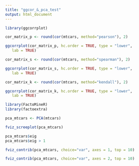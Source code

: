 ---
title: "ggcor_&_pca_test"
output: html_document
---

```{r}
library(ggcorrplot)
```

```{r}
cor_matrix_p <- round(cor(mtcars, method="pearson"), 2)
```

```{r}
ggcorrplot(cor_matrix_p, hc.order = TRUE, type = "lower",
   lab = TRUE)
```

```{r}
cor_matrix_s <- round(cor(mtcars, method="spearman"), 2)
```

```{r}
ggcorrplot(cor_matrix_s, hc.order = TRUE, type = "lower",
   lab = TRUE)
```

```{r}
cor_matrix_k <- round(cor(mtcars, method="kendall"), 2)
```

```{r}
ggcorrplot(cor_matrix_k, hc.order = TRUE, type = "lower",
   lab = TRUE)
```

```{r}
library(FactoMineR)
library(factoextra)
```

```{r}
pca_mtcars <- PCA(mtcars)
```

```{r}
fviz_screeplot(pca_mtcars)
```

```{r}
pca_mtcars$eig
pca_mtcars$eig > 1
```

```{r}
fviz_contrib(pca_mtcars, choice="var", axes = 1, top = 10)
```

```{r}
fviz_contrib(pca_mtcars, choice="var", axes = 2, top = 10)
```

